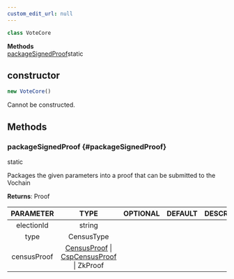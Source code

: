 ```yaml
---
custom_edit_url: null
---
```


```ts
class VoteCore
```

<div>

</div>

<div className="container">
  <div className="row mb-2"><div className="col col--12"><strong>Methods</strong></div></div>
  <div className="row"><div className="col col--12"><a href="#packageSignedProof">packageSignedProof</a><span className="badge badge--info margin-left--sm">static</span></div></div>
</div>

## constructor
```ts
new VoteCore()
```

<div>

</div>

Cannot be constructed.

## Methods
### packageSignedProof {#packageSignedProof}

<div>
  <span className="badge badge--info">static</span>
</div>

Packages the given parameters into a proof that can be submitted to the Vochain

**Returns**: Proof

|PARAMETER|TYPE|OPTIONAL|DEFAULT|DESCRIPTION|
|:---:|:---:|:---:|:---:|:---:|
|electionId|string||||
|type|CensusType||||
|censusProof|[CensusProof](CensusProof) \| [CspCensusProof](CspCensusProof) \| ZkProof||||

